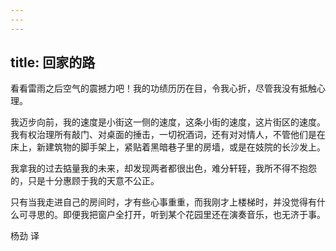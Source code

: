 ```yaml
---
---
---
```

title: 回家的路
---




看看雷雨之后空气的震撼力吧！我的功绩历历在目，令我心折，尽管我没有抵触心理。

我迈步向前，我的速度是小街这一侧的速度，这条小街的速度，这片街区的速度。我有权治理所有敲门、对桌面的捶击，一切祝酒词，还有对对情人，不管他们是在床上，新建筑物的脚手架上，紧贴着黑暗巷子里的房墙，或是在妓院的长沙发上。

我拿我的过去掂量我的未来，却发现两者都很出色，难分轩轾，我所不得不抱怨的，只是十分惠顾于我的天意不公正。

只有当我走进自己的房间时，才有些心事重重，而我刚才上楼梯时，并没觉得有什么可寻思的。即便我把窗户全打开，听到某个花园里还在演奏音乐，也无济于事。

杨劲 译
